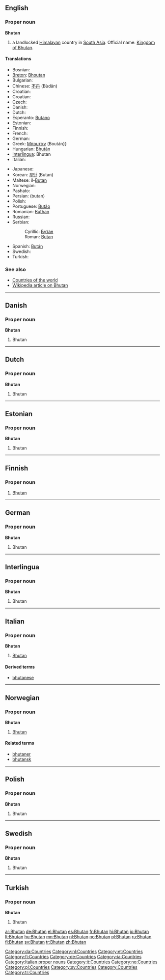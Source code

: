 {{wikipedia}}
==English==

===Proper noun===
'''Bhutan'''

# a landlocked [[Himalayan]] country in [[South Asia]]. Official name: [[Kingdom of Bhutan]].

====Translations====
{{top}}
* Bosnian: {{t-|bs|Butan|m}}
* [[Breton]]: [[Bhoutan]]
* Bulgarian: {{t+|bg|Бутан|sc=Cyrl}}
* Chinese: [[不丹]] (Bùdān)
* Croatian: {{t-|hr|Butan|m}}
* Croatian: {{t-|hr|Butan|m}}
* Czech: {{t+|cs|Bhútán|m}}
* Danish: {{t-|da|Bhutan}}
* Dutch: {{t+|nl|Bhutan}}
* Esperanto: [[Butano]]
* Estonian: {{t-|et|Bhutan}}
* Finnish: {{t+|fi|Bhutan}}
* French: {{t+|fr|Bhoutan}}
* German: {{t+|de|Bhutan}}
* Greek: [[Μπουτάν]] (Boután}} {{n}}
* Hungarian: [[Bhután]]
* [[Interlingua]]: Bhutan
* Italian: {{t-|it|Bhutan}}
{{mid}}
* Japanese: {{t+|ja|ブータン|tr=Būtan|sc=Jpan}}
* Korean: [[부탄]] (Butan)
* Maltese: il-[[Butan]]
* Norwegian: {{t+|no|Bhutan}}
* Pashato: {{PSchar|[[بهوټان]]}}
* Persian: {{fa-Arab|[[بوتان]]}}  (butan)
* Polish: {{t+|pl|Bhutan}}
* Portuguese: [[Butão]]
* Romanian: [[Buthan]] {{n}}
* Russian: {{t+|ru|Бутан|sc=Cyrl}}
* Serbian:
*: Cyrillic: [[Бутан]] {{m}}
*: Roman: [[Butan#Serbian|Butan]] {{m}}
* Spanish: [[Bután]]
* Swedish: {{t+|sv|Bhutan}}
* Turkish: {{t+|tr|Bhutan}}
{{bottom}}

===See also===
* [[Appendix:Countries of the world|Countries of the world]]
* [[w:Bhutan|Wikipedia article on Bhutan]]

----

==Danish==

===Proper noun===
'''Bhutan'''

# Bhutan

[[Category:da:Countries]]

----

==Dutch==

===Proper noun===
'''Bhutan'''

# Bhutan

[[Category:nl:Countries]]

----

==Estonian==

===Proper noun===
'''Bhutan'''

# Bhutan {{et-country}}

[[Category:et:Countries]]

----

==Finnish==
{{wikipedia|lang=fi}}

===Proper noun===
{{fi-noun|proper=true}}

# [[#English|Bhutan]]

[[Category:fi:Countries]]

----

==German==

===Proper noun===
'''Bhutan'''

# Bhutan

[[Category:de:Countries]]

----

==Interlingua==

===Proper noun===
'''Bhutan'''

# Bhutan

[[Category:ia:Countries]]

----

==Italian==
{{wikipedia|lang=it}}

===Proper noun===
'''Bhutan''' {{m}}

# [[#English|Bhutan]]

====Derived terms====
* [[bhutanese]]

[[Category:Italian proper nouns]]
[[Category:it:Countries]]

----

==Norwegian==

===Proper noun===
'''Bhutan'''

# [[#English|Bhutan]]

====Related terms====
* [[bhutaner]]
* [[bhutansk]]

[[Category:no:Countries]]

----

==Polish==

===Proper noun===
'''Bhutan'''

# Bhutan

[[Category:pl:Countries]]

----

==Swedish==

===Proper noun===
'''Bhutan'''

# Bhutan

[[Category:sv:Countries]]

----

==Turkish==

===Proper noun===
'''Bhutan'''

# Bhutan

[[Category:Countries]]
[[Category:tr:Countries]]

[[ar:Bhutan]]
[[de:Bhutan]]
[[el:Bhutan]]
[[es:Bhutan]]
[[fr:Bhutan]]
[[hi:Bhutan]]
[[io:Bhutan]]
[[lt:Bhutan]]
[[hu:Bhutan]]
[[mn:Bhutan]]
[[nl:Bhutan]]
[[no:Bhutan]]
[[pl:Bhutan]]
[[ru:Bhutan]]
[[fi:Bhutan]]
[[sv:Bhutan]]
[[tr:Bhutan]]
[[zh:Bhutan]]